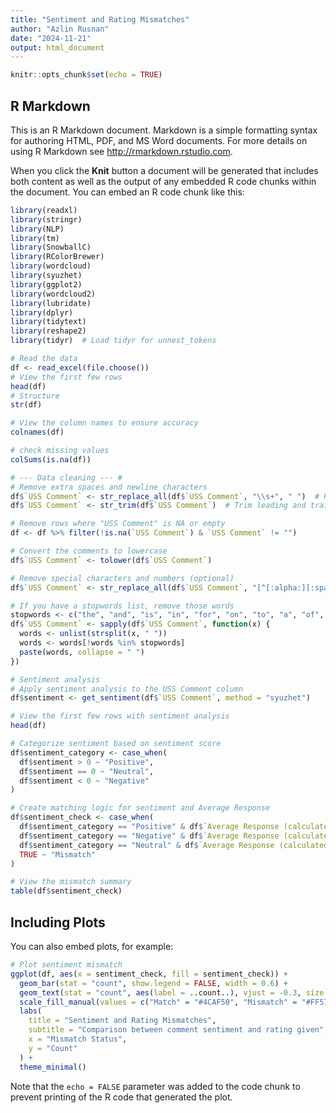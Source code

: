 ```yaml
---
title: "Sentiment and Rating Mismatches"
author: "Azlin Rusnan"
date: "2024-11-21"
output: html_document
---
```


```r
knitr::opts_chunk$set(echo = TRUE)
```

## R Markdown

This is an R Markdown document. Markdown is a simple formatting syntax for authoring HTML, PDF, and MS Word documents. For more details on using R Markdown see <http://rmarkdown.rstudio.com>.

When you click the **Knit** button a document will be generated that includes both content as well as the output of any embedded R code chunks within the document. You can embed an R code chunk like this:

```r
library(readxl)
library(stringr)
library(NLP)
library(tm)
library(SnowballC)
library(RColorBrewer)
library(wordcloud)
library(syuzhet)
library(ggplot2)
library(wordcloud2)
library(lubridate)
library(dplyr)
library(tidytext)
library(reshape2)
library(tidyr)  # Load tidyr for unnest_tokens

# Read the data 
df <- read_excel(file.choose())
# View the first few rows
head(df)
# Structure
str(df)

# View the column names to ensure accuracy
colnames(df)

# check missing values
colSums(is.na(df))

# --- Data cleaning --- #
# Remove extra spaces and newline characters
df$`USS Comment` <- str_replace_all(df$`USS Comment`, "\\s+", " ")  # Replace multiple spaces with a single space
df$`USS Comment` <- str_trim(df$`USS Comment`)  # Trim leading and trailing spaces

# Remove rows where "USS Comment" is NA or empty
df <- df %>% filter(!is.na(`USS Comment`) & `USS Comment` != "")

# Convert the comments to lowercase
df$`USS Comment` <- tolower(df$`USS Comment`)

# Remove special characters and numbers (optional)
df$`USS Comment` <- str_replace_all(df$`USS Comment`, "[^[:alpha:][:space:]]", "")

# If you have a stopwords list, remove those words
stopwords <- c("the", "and", "is", "in", "for", "on", "to", "a", "of", "it", "this")  
df$`USS Comment` <- sapply(df$`USS Comment`, function(x) {
  words <- unlist(strsplit(x, " "))
  words <- words[!words %in% stopwords]
  paste(words, collapse = " ")
})

# Sentiment analysis
# Apply sentiment analysis to the USS Comment column
df$sentiment <- get_sentiment(df$`USS Comment`, method = "syuzhet")

# View the first few rows with sentiment analysis
head(df)

# Categorize sentiment based on sentiment score
df$sentiment_category <- case_when(
  df$sentiment > 0 ~ "Positive",
  df$sentiment == 0 ~ "Neutral",
  df$sentiment < 0 ~ "Negative"
)

# Create matching logic for sentiment and Average Response
df$sentiment_check <- case_when(
  df$sentiment_category == "Positive" & df$`Average Response (calculated)` %in% c(1, 2) ~ "Match",
  df$sentiment_category == "Negative" & df$`Average Response (calculated)` %in% c(4, 5) ~ "Match",
  df$sentiment_category == "Neutral" & df$`Average Response (calculated)` == 3 ~ "Match",
  TRUE ~ "Mismatch"
)

# View the mismatch summary
table(df$sentiment_check)
```

## Including Plots

You can also embed plots, for example:

```r
# Plot sentiment mismatch
ggplot(df, aes(x = sentiment_check, fill = sentiment_check)) +
  geom_bar(stat = "count", show.legend = FALSE, width = 0.6) +  
  geom_text(stat = "count", aes(label = ..count..), vjust = -0.3, size = 5) +
  scale_fill_manual(values = c("Match" = "#4CAF50", "Mismatch" = "#FF5722")) +  
  labs(
    title = "Sentiment and Rating Mismatches",
    subtitle = "Comparison between comment sentiment and rating given",
    x = "Mismatch Status",
    y = "Count"
  ) +
  theme_minimal()
```

Note that the `echo = FALSE` parameter was added to the code chunk to prevent printing of the R code that generated the plot.
